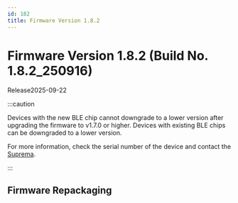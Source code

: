 ```yaml
---
id: 182
title: Firmware Version 1.8.2
---
```


# Firmware Version 1.8.2 (Build No. 1.8.2_250916)

Release<Separator/>2025-09-22

:::caution

Devices with the new BLE chip cannot downgrade to a lower version after upgrading the firmware to v1.7.0 or higher. Devices with existing BLE chips can be downgraded to a lower version.

For more information, check the serial number of the device and contact the [Suprema](https://supremainc.com).

:::

## Firmware Repackaging